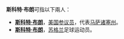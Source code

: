 '''斯科特·布朗'''可指以下兩人：
*'''[[斯科特·布朗|斯科特·布朗]]'''，[[美国|美国]][[参议员|参议员]]，代表[[马萨诸塞州|马萨诸塞州]]。
*'''[[斯科特·布朗_(足球运动员)|斯科特·布朗]]'''，[[苏格兰|苏格兰]]足球运动员。

{{Disambiguation|Cat=五字人名译名消歧义}}